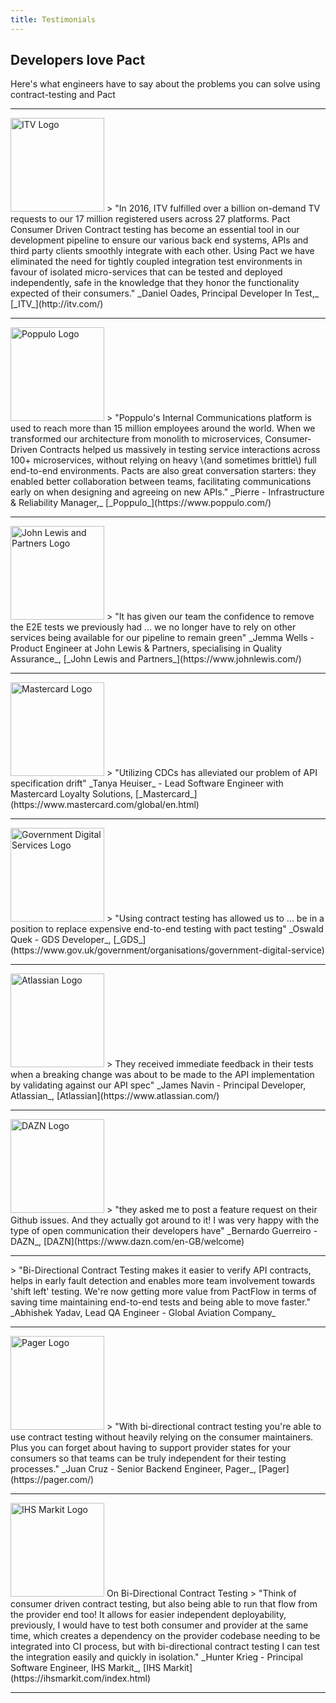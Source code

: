 ```yaml
---
title: Testimonials
---
```




## Developers love Pact

Here's what engineers have to say about the problems you can solve using contract-testing and Pact


<div className="mainContainer container">
  <hr/>
  <div padding={['bottom', 'top']}>
    <div padding={['bottom', 'top']}>
      <div className="showcaseSection">
        <img src="/img/itv-logo-for-white-backgrounds.png" alt="ITV Logo" width="150" />
        <MarkdownBlock> > "In 2016, ITV fulfilled over a billion on-demand TV requests to our 17 million registered users across 27 platforms. Pact Consumer Driven Contract testing has become an essential tool in our development pipeline to ensure our various back end systems, APIs and third party clients smoothly integrate with each other. Using Pact we have eliminated the need for tightly coupled integration test environments in favour of isolated micro-services that can be tested and deployed independently, safe in the knowledge that they honor the functionality expected of their consumers."</MarkdownBlock>
        <MarkdownBlock> _Daniel Oades, Principal Developer In Test,_ [_ITV_](http://itv.com/)</MarkdownBlock>
      </div>
  </div>
  <hr/>
  <div padding={['bottom', 'top']}>
    <div className="showcaseSection">
      <img src="/img/poppulo.png" alt="Poppulo Logo" width="150" />
      <MarkdownBlock> > "Poppulo's Internal Communications platform is used to reach more than 15 million employees around the world. When we transformed our architecture from monolith to microservices, Consumer-Driven Contracts helped us massively in testing service interactions across 100+ microservices, without relying on heavy \(and sometimes brittle\) full end-to-end environments. Pacts are also great conversation starters: they enabled better collaboration between teams, facilitating communications early on when designing and agreeing on new APIs."</MarkdownBlock>
      <MarkdownBlock> _Pierre - Infrastructure & Reliability Manager,_ [_Poppulo_](https://www.poppulo.com/)</MarkdownBlock>
      </div>
    </div>
  <hr/>
  <div padding={['bottom', 'top']}>
    <div className="showcaseSection">
      <img src="/img/logos/brand/john-lewis.png" alt="John Lewis and Partners Logo" width="150" />
      <MarkdownBlock> > "It has given our team the confidence to remove the E2E tests we previously had ... we no longer have to rely on other services being available for our pipeline to remain green"</MarkdownBlock>
      <MarkdownBlock> _Jemma Wells - Product Engineer at John Lewis &amp; Partners, specialising in Quality Assurance_, [_John Lewis and Partners_](https://www.johnlewis.com/)</MarkdownBlock>
      </div>
    </div>
  <hr/>
  <div padding={['bottom', 'top']}>
    <div className="showcaseSection">
      <img src="/img/logos/brand/mc_vrt_pos.svg" alt="Mastercard Logo" width="150" />
      <MarkdownBlock> > "Utilizing CDCs has alleviated our problem of API specification drift"</MarkdownBlock>
      <MarkdownBlock> _Tanya Heuiser_ - Lead Software Engineer with Mastercard Loyalty Solutions, [_Mastercard_](https://www.mastercard.com/global/en.html)</MarkdownBlock>
      </div>
    </div>
  <hr/>
  <div padding={['bottom', 'top']}>
    <div className="showcaseSection">
      <img src="/img/logos/brand/govuk.png" alt="Government Digital Services Logo" width="150" />
      <MarkdownBlock> > "Using contract testing has allowed us to ... be in a position to replace expensive end-to-end testing with pact testing"</MarkdownBlock>
      <MarkdownBlock> _Oswald Quek - GDS Developer_, [_GDS_](https://www.gov.uk/government/organisations/government-digital-service)</MarkdownBlock>
      </div>
    </div>
  <hr/>
  <div padding={['bottom', 'top']}>
    <div className="showcaseSection">
      <img src="/img/logos/brand/atlassian.svg" alt="Atlassian Logo" width="150" />
      <MarkdownBlock> > They received immediate feedback in their tests when a breaking change was about to be made to the API implementation by validating against our API spec"</MarkdownBlock>
      <MarkdownBlock> _James Navin - Principal Developer, Atlassian_, [Atlassian](https://www.atlassian.com/)</MarkdownBlock>
      </div>
    </div>
  <hr/>
  <div padding={['bottom', 'top']}>
    <div className="showcaseSection">
      <img src="/img/logos/brand/dazn.png" alt="DAZN Logo" width="150" />
      <MarkdownBlock> > "they asked me to post a feature request on their Github issues. And they actually got around to it! I was very happy with the type of open communication their developers have"</MarkdownBlock>
      <MarkdownBlock> _Bernardo Guerreiro - DAZN_, [DAZN](https://www.dazn.com/en-GB/welcome)</MarkdownBlock>
      </div>
    </div>
  <hr/>
  <div padding={['bottom', 'top']}>
    <div className="showcaseSection">
      <MarkdownBlock> > "Bi-Directional Contract Testing makes it easier to verify API contracts, helps in early fault detection and enables more team involvement towards 'shift left' testing. We're now getting more value from PactFlow in terms of saving time maintaining end-to-end tests and being able to move faster."</MarkdownBlock>
      <MarkdownBlock> _Abhishek Yadav, Lead QA Engineer - Global Aviation Company_</MarkdownBlock>
      </div>
    </div>
  <hr/>
  <div padding={['bottom', 'top']}>
    <div className="showcaseSection">
      <img src="/img/logos/brand/pager.png" alt="Pager Logo" width="150" />
      <MarkdownBlock> > "With bi-directional contract testing you're able to use contract testing without heavily relying on the consumer maintainers. Plus you can forget about having to support provider states for your consumers so that teams can be truly independent for their testing processes."</MarkdownBlock>
      <MarkdownBlock> _Juan Cruz - Senior Backend Engineer, Pager_, [Pager](https://pager.com/)</MarkdownBlock>
      </div>
    </div>
  <hr/>
  <div padding={['bottom', 'top']}>
    <div className="showcaseSection">
      <img src="/img/logos/brand/ihsmarkit.png" alt="IHS Markit Logo" width="150" />
      <MarkdownBlock> On Bi-Directional Contract Testing</MarkdownBlock>
      <MarkdownBlock> > "Think of consumer driven contract testing, but also being able to run that flow from the provider end too! It allows for easier independent deployability, previously, I would have to test both consumer and provider at the same time, which creates a dependency on the provider codebase needing to be integrated into CI process, but with bi-directional contract testing I can test the integration easily and quickly in isolation."</MarkdownBlock>
      <MarkdownBlock>_Hunter Krieg - Principal Software Engineer, IHS Markit_, [IHS Markit](https://ihsmarkit.com/index.html)</MarkdownBlock>
      </div>
    </div>
  <hr/>

  </div>
</div>


